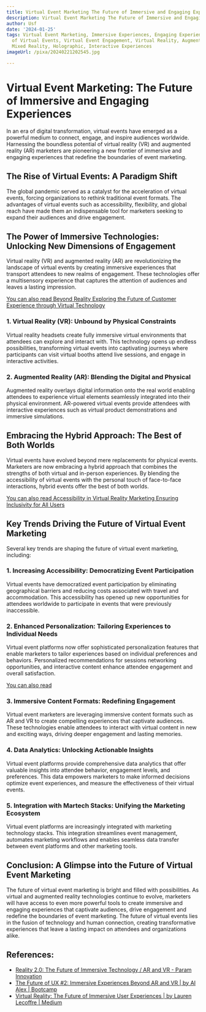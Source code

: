 ```yaml
---
title: Virtual Event Marketing The Future of Immersive and Engaging Experiences
description: Virtual Event Marketing The Future of Immersive and Engaging Experiences
author: Usf
date: '2024-01-25'
tags: Virtual Event Marketing, Immersive Experiences, Engaging Experiences, Future
  of Virtual Events, Virtual Event Engagement, Virtual Reality, Augmented Reality,
  Mixed Reality, Holographic, Interactive Experiences
imageUrl: /pixa/20240221202545.jpg

---
```

# Virtual Event  Marketing: The Future of Immersive and Engaging Experiences

In an era  of digital transformation, virtual events have emerged as a powerful medium to connect, engage, and inspire audiences worldwide. Harnessing  the boundless potential of virtual reality (VR) and augmented reality  (AR) marketers are pioneering a new frontier of immersive and engaging experiences that redefine the boundaries of event marketing.

## The  Rise of Virtual  Events: A Paradigm Shift

The global  pandemic served as a catalyst for the acceleration of virtual events, forcing organizations to rethink traditional event formats. The advantages of virtual events such as accessibility,  flexibility, and global reach have  made them an  indispensable tool for marketers seeking to expand  their audiences and drive engagement.

## The Power of Immersive Technologies: Unlocking New  Dimensions of Engagement

Virtual reality (VR) and augmented reality (AR) are revolutionizing the landscape of virtual events by creating immersive experiences that transport  attendees to new realms of engagement.  These technologies offer a multisensory experience that  captures  the attention of audiences and leaves  a lasting  impression.

[You can  also read  Beyond Reality Exploring the Future of Customer Experience through Virtual Technology](Beyond%20Reality%20Exploring%20the%20Future%20of%20Customer%20Experience%20through%20Virtual%20Technology)


###  1. Virtual Reality (VR):  Unbound by Physical Constraints

Virtual reality headsets  create fully  immersive virtual environments that attendees can  explore and interact with. This technology opens up endless  possibilities, transforming virtual events into captivating journeys where participants can visit virtual booths attend live  sessions, and  engage in interactive  activities.

###  2. Augmented Reality (AR): Blending the Digital and Physical

Augmented reality overlays digital information onto the real world enabling attendees to experience virtual elements seamlessly integrated into their physical environment. AR-powered virtual events provide attendees with interactive experiences such as virtual product demonstrations and immersive simulations.

## Embracing the Hybrid Approach: The  Best of Both Worlds

Virtual events have evolved beyond mere replacements for physical events. Marketers are now embracing a hybrid  approach that combines the strengths of both  virtual and in-person  experiences. By  blending the accessibility of virtual events with the personal  touch of face-to-face interactions, hybrid events offer the best of both worlds.

[You can also read Accessibility in  Virtual Reality  Marketing Ensuring Inclusivity for All Users](Accessibility%20in%20Virtual%20Reality%20Marketing%20Ensuring%20Inclusivity%20for%20All%20Users)


## Key Trends Driving the Future  of Virtual Event Marketing

Several key trends are shaping the future of  virtual event marketing,  including:

###  1. Increasing Accessibility: Democratizing Event Participation

Virtual events have democratized event participation by eliminating geographical barriers  and  reducing costs associated with travel and accommodation. This accessibility has opened up new opportunities for attendees worldwide to participate in events  that were previously inaccessible.

### 2. Enhanced Personalization: Tailoring Experiences to Individual Needs

Virtual event platforms now offer sophisticated  personalization  features that enable marketers to tailor experiences based on individual preferences and behaviors. Personalized recommendations for sessions networking opportunities, and interactive  content enhance attendee engagement and overall satisfaction.

[You can also read ]()


### 3. Immersive Content Formats: Redefining Engagement

Virtual event marketers are leveraging immersive content formats such as AR and VR to create compelling experiences that captivate audiences. These technologies enable attendees to interact with virtual content in new and exciting ways,  driving deeper engagement and  lasting memories.

### 4. Data Analytics: Unlocking Actionable Insights

Virtual event platforms provide comprehensive data analytics that  offer valuable insights into  attendee behavior, engagement levels, and preferences. This data empowers marketers to make informed  decisions optimize event experiences, and measure the effectiveness of their virtual events.

### 5.  Integration with Martech Stacks: Unifying the Marketing Ecosystem

Virtual event platforms are increasingly integrated  with marketing  technology stacks. This integration streamlines  event management, automates marketing workflows and enables seamless data transfer between event  platforms and other marketing  tools.

## Conclusion: A Glimpse into the Future of Virtual Event Marketing

The future of virtual event marketing is bright  and filled with possibilities. As virtual and augmented reality technologies continue  to evolve, marketers will have access to even more powerful tools to  create  immersive and  engaging experiences that captivate audiences,  drive engagement and redefine the boundaries of event marketing.  The future of virtual events lies in the fusion of technology and human connection, creating transformative experiences that leave a lasting impact on attendees and organizations alike.

## References:
- [Reality 2.0: The Future of Immersive Technology / AR and VR - Param Innovation](https://paraminnovation.org/2023/02/19/reality-2-0-the-future-of-immersive-technology-ar-and-vr/)
- [The Future of UX #2: Immersive Experiences Beyond AR and VR | by AI Alex | Bootcamp](https://bootcamp.uxdesign.cc/the-future-of-ux-2-immersive-experiences-beyond-ar-and-vr-69b26137d5ea)
- [Virtual Reality: The Future of Immersive User Experiences | by Lauren Lecoffre | Medium](https://medium.com/@laurenlecoffre/virtual-reality-the-future-of-immersive-user-experiences-7df0e622cc6f)

